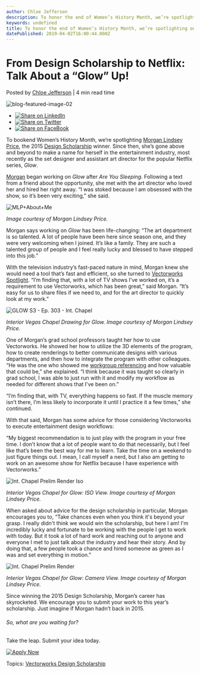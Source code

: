 ```yaml
---
author: Chloe Jefferson
description: To honor the end of Women’s History Month, we’re spotlighting one of our valued female users, Morgan Lindsey Price, the 2015 Design Scholarship winner.
keywords: undefined
title: To honor the end of Women’s History Month, we’re spotlighting one of our valued female users, Morgan Lindsey Price, the 2015 Design Scholarship winner. 
datePublished: 2019-04-02T16:00:44.000Z
---
```

  

# From Design Scholarship to Netflix: Talk About a “Glow” Up!

 Posted by [Chloe Jefferson](https://blog.vectorworks.net/author/chloe-jefferson) | 4 min read time 

![blog-featured-image-02](https://blog.vectorworks.net/hubfs/blog-featured-image-02.jpg) 

* [![Share on LinkedIn](https://2659751.fs1.hubspotusercontent-na1.net/hubfs/2659751/michaelDemo/share-LI.png)](http://www.linkedin.com/shareArticle?mini=true&url=https%3A%2F%2Fblog.vectorworks.net%2Ffrom-design-scholarship-to-netflix-talk-about-a-glow-up)
* [![Share on Twitter](https://2659751.fs1.hubspotusercontent-na1.net/hubfs/2659751/michaelDemo/share-TW.png)](https://www.twitter.com/share?text=From%20Design%20Scholarship%20to%20Netflix:%20Talk%20About%20a%20“Glow”%20Up!&url=https%3A%2F%2Fblog.vectorworks.net%2Ffrom-design-scholarship-to-netflix-talk-about-a-glow-up&via=PMGTweets)
* [![Share on FaceBook](https://2659751.fs1.hubspotusercontent-na1.net/hubfs/2659751/michaelDemo/share-FB.png)](https://www.facebook.com/sharer/sharer.php?u=https%3A%2F%2Fblog.vectorworks.net%2Ffrom-design-scholarship-to-netflix-talk-about-a-glow-up)

To bookend Women’s History Month, we’re spotlighting [Morgan Lindsey Price](/no-more-grey-skies-for-this-successful-scholarship-award-winner), the 2015 [Design Scholarship](https://www.vectorworks.net/scholarship/en/about?utm%5Fcampaign=blog&utm%5Fsource=intext&utm%5Fmedium=planetvectorworks&utm%5Fcontent=mlpglow040219) winner. Since then, she’s gone above and beyond to make a name for herself in the entertainment industry, most recently as the set designer and assistant art director for the popular Netflix series, _Glow_.

[Morgan](http://www.morganlindseyprice.com/) began working on _Glow_ after _Are You Sleeping_. Following a text from a friend about the opportunity, she met with the art director who loved her and hired her right away. “I was stoked because I am obsessed with the show, so it’s been very exciting,” she said. 

![MLP+About+Me](https://blog.vectorworks.net/hs-fs/hubfs/190301_Morgan%20Lindsay%20Price%20Glow/MLP+About+Me.jpg?width=493&name=MLP+About+Me.jpg)

_Image courtesy of Morgan Lindsey Price._

Morgan says working on _Glow_ has been life-changing: “The art department is so talented. A lot of people have been here since season one, and they were very welcoming when I joined. It’s like a family. They are such a talented group of people and I feel really lucky and blessed to have stepped into this job.”

With the television industry’s fast-paced nature in mind, Morgan knew she would need a tool that’s fast and efficient, so she turned to [Vectorworks Spotlight](https://www.vectorworks.net/en/spotlight?utm%5Fcampaign=blog&utm%5Fsource=intext&utm%5Fmedium=planetvectorworks&utm%5Fcontent=mlpglow040219). “I’m finding that, with a lot of TV shows I’ve worked on, it’s a requirement to use Vectorworks, which has been great,” said Morgan. “It’s easy for us to share files if we need to, and for the art director to quickly look at my work.”

![GLOW S3 - Ep. 303 - Int. Chapel](https://blog.vectorworks.net/hs-fs/hubfs/Blog%20Images/190402_MLP%20Glow%20Scholarship/GLOW%20S3%20-%20Ep.%20303%20-%20Int.%20Chapel.jpg?width=5400&name=GLOW%20S3%20-%20Ep.%20303%20-%20Int.%20Chapel.jpg)

_Interior Vegas Chapel Drawing for Glow. Image courtesy of Morgan Lindsey Price._

One of Morgan’s grad school professors taught her how to use Vectorworks. He showed her how to utilize the 3D elements of the program, how to create renderings to better communicate designs with various departments, and then how to integrate the program with other colleagues. “He was the one who showed me [workgroup referencing](http://app-help.vectorworks.net/2019/eng/index.htm#t=VW2019%5FGuide%2FWorkgroup%2FWorkgroups%5Fand%5FReferencing.htm?utm%5Fcampaign=blog&utm%5Fsource=intext&utm%5Fmedium=planetvectorworks&utm%5Fcontent=mlpglow040219) and how valuable that could be,” she explained. “I think because it was taught so clearly in grad school, I was able to just run with it and modify my workflow as needed for different shows that I've been on.” 

“I’m finding that, with TV, everything happens so fast. If the muscle memory isn’t there, I’m less likely to incorporate it until I practice it a few times,” she continued.

With that said, Morgan has some advice for those considering Vectorworks to execute entertainment design workflows: 

“My biggest recommendation is to just play with the program in your free time. I don’t know that a lot of people want to do that necessarily, but I feel like that’s been the best way for me to learn. Take the time on a weekend to just figure things out. I mean, I call myself a nerd, but I also am getting to work on an awesome show for Netflix because I have experience with Vectorworks.”

![Int. Chapel Prelim Render Iso](https://blog.vectorworks.net/hs-fs/hubfs/Blog%20Images/190402_MLP%20Glow%20Scholarship/Int.%20Chapel%20Prelim%20Render%20Iso.jpg?width=3600&name=Int.%20Chapel%20Prelim%20Render%20Iso.jpg)

_Interior Vegas Chapel for Glow: ISO View. Image courtesy of Morgan Lindsey Price._

When asked about advice for the design scholarship in particular, Morgan encourages you to, “Take chances even when you think it's beyond your grasp. I really didn't think we would win the scholarship, but here I am! I'm incredibly lucky and fortunate to be working with the people I get to work with today. But it took a lot of hard work and reaching out to anyone and everyone I met to just talk about the industry and hear their story. And by doing that, a few people took a chance and hired someone as green as I was and set everything in motion.” 

![Int. Chapel Prelim Render](https://blog.vectorworks.net/hs-fs/hubfs/Blog%20Images/190402_MLP%20Glow%20Scholarship/Int.%20Chapel%20Prelim%20Render.jpg?width=3600&name=Int.%20Chapel%20Prelim%20Render.jpg)

_Interior Vegas Chapel for Glow: Camera View. Image courtesy of Morgan Lindsey Price._

Since winning the 2015 Design Scholarship, Morgan’s career has skyrocketed. We encourage you to submit your work to this year’s scholarship. Just imagine if Morgan hadn’t back in 2015.

###### So, what are you waiting for?   
Take the leap. Submit your idea today.

[![Apply Now](https://no-cache.hubspot.com/cta/default/3018241/cd7b6c60-0fb7-4829-b805-4fe40368c76c.png)](https://cta-redirect.hubspot.com/cta/redirect/3018241/cd7b6c60-0fb7-4829-b805-4fe40368c76c) 

 Topics: [Vectorworks Design Scholarship](https://blog.vectorworks.net/topic/vectorworks-design-scholarship) 

  